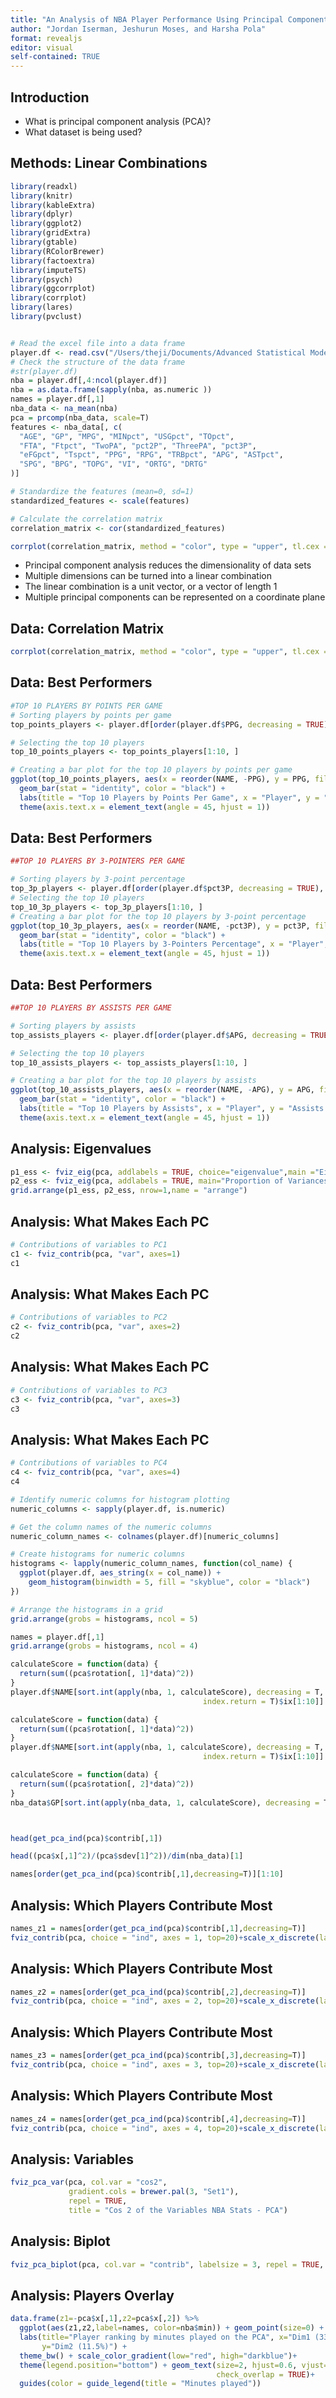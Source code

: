 ---
title: "An Analysis of NBA Player Performance Using Principal Component Analysis"
author: "Jordan Iserman, Jeshurun Moses, and Harsha Pola"
format: revealjs
editor: visual
self-contained: TRUE
---

## Introduction

- What is principal component analysis (PCA)?
- What dataset is being used?


## Methods: Linear Combinations

```{r,echo=FALSE, include=FALSE}
library(readxl)
library(knitr)
library(kableExtra)
library(dplyr)
library(ggplot2)
library(gridExtra)
library(gtable)
library(RColorBrewer)
library(factoextra)
library(imputeTS)
library(psych)
library(ggcorrplot)
library(corrplot)
library(lares)
library(pvclust)


# Read the excel file into a data frame
player.df <- read.csv("/Users/theji/Documents/Advanced Statistical Modelling/nba.csv", header = TRUE)
# Check the structure of the data frame
#str(player.df)
nba = player.df[,4:ncol(player.df)]
nba = as.data.frame(sapply(nba, as.numeric ))
names = player.df[,1]
nba_data <- na_mean(nba)
pca = prcomp(nba_data, scale=T)
features <- nba_data[, c(
  "AGE", "GP", "MPG", "MINpct", "USGpct", "TOpct",
  "FTA", "Ftpct", "TwoPA", "pct2P", "ThreePA", "pct3P",
  "eFGpct", "Tspct", "PPG", "RPG", "TRBpct", "APG", "ASTpct",
  "SPG", "BPG", "TOPG", "VI", "ORTG", "DRTG"
)]

# Standardize the features (mean=0, sd=1)
standardized_features <- scale(features)

# Calculate the correlation matrix
correlation_matrix <- cor(standardized_features)

corrplot(correlation_matrix, method = "color", type = "upper", tl.cex = 0.7)
```

- Principal component analysis reduces the dimensionality of data sets
- Multiple dimensions can be turned into a linear combination
- The linear combination is a unit vector, or a vector of length 1
- Multiple principal components can be represented on a coordinate plane


## Data: Correlation Matrix

```{r}
corrplot(correlation_matrix, method = "color", type = "upper", tl.cex = 0.7)
```

## Data: Best Performers

```{r}
#TOP 10 PLAYERS BY POINTS PER GAME
# Sorting players by points per game
top_points_players <- player.df[order(player.df$PPG, decreasing = TRUE), ]

# Selecting the top 10 players
top_10_points_players <- top_points_players[1:10, ]

# Creating a bar plot for the top 10 players by points per game
ggplot(top_10_points_players, aes(x = reorder(NAME, -PPG), y = PPG, fill = NAME)) +
  geom_bar(stat = "identity", color = "black") +
  labs(title = "Top 10 Players by Points Per Game", x = "Player", y = "Points Per Game") +
  theme(axis.text.x = element_text(angle = 45, hjust = 1))
```

## Data: Best Performers

```{r}
##TOP 10 PLAYERS BY 3-POINTERS PER GAME

# Sorting players by 3-point percentage
top_3p_players <- player.df[order(player.df$pct3P, decreasing = TRUE), ]
# Selecting the top 10 players
top_10_3p_players <- top_3p_players[1:10, ]
# Creating a bar plot for the top 10 players by 3-point percentage
ggplot(top_10_3p_players, aes(x = reorder(NAME, -pct3P), y = pct3P, fill = NAME)) +
  geom_bar(stat = "identity", color = "black") +
  labs(title = "Top 10 Players by 3-Pointers Percentage", x = "Player", y = "3-Point Percentage") +
  theme(axis.text.x = element_text(angle = 45, hjust = 1))
```

## Data: Best Performers

```{r}
##TOP 10 PLAYERS BY ASSISTS PER GAME

# Sorting players by assists
top_assists_players <- player.df[order(player.df$APG, decreasing = TRUE), ]

# Selecting the top 10 players
top_10_assists_players <- top_assists_players[1:10, ]

# Creating a bar plot for the top 10 players by assists
ggplot(top_10_assists_players, aes(x = reorder(NAME, -APG), y = APG, fill = NAME)) +
  geom_bar(stat = "identity", color = "black") +
  labs(title = "Top 10 Players by Assists", x = "Player", y = "Assists Per Game") +
  theme(axis.text.x = element_text(angle = 45, hjust = 1))
```


## Analysis: Eigenvalues

```{r}
p1_ess <- fviz_eig(pca, addlabels = TRUE, choice="eigenvalue",main ="Eigenvalues of the Explained Inertia")
p2_ess <- fviz_eig(pca, addlabels = TRUE, main="Proportion of Variances")
grid.arrange(p1_ess, p2_ess, nrow=1,name = "arrange")
```

## Analysis: What Makes Each PC

```{r}
# Contributions of variables to PC1
c1 <- fviz_contrib(pca, "var", axes=1)
c1
```

## Analysis: What Makes Each PC

```{r}
# Contributions of variables to PC2
c2 <- fviz_contrib(pca, "var", axes=2)
c2
```

## Analysis: What Makes Each PC

```{r}
# Contributions of variables to PC3
c3 <- fviz_contrib(pca, "var", axes=3)
c3
```

## Analysis: What Makes Each PC

```{r}
# Contributions of variables to PC4
c4 <- fviz_contrib(pca, "var", axes=4)
c4
```

```{r, include=FALSE, echo=FALSE}
# Identify numeric columns for histogram plotting
numeric_columns <- sapply(player.df, is.numeric)

# Get the column names of the numeric columns
numeric_column_names <- colnames(player.df)[numeric_columns]

# Create histograms for numeric columns
histograms <- lapply(numeric_column_names, function(col_name) {
  ggplot(player.df, aes_string(x = col_name)) +
    geom_histogram(binwidth = 5, fill = "skyblue", color = "black")
})

# Arrange the histograms in a grid
grid.arrange(grobs = histograms, ncol = 5)
```

```{r, include=FALSE, echo=FALSE}
names = player.df[,1]
grid.arrange(grobs = histograms, ncol = 4)
```



```{r, include=FALSE, echo=FALSE}
calculateScore = function(data) {
  return(sum((pca$rotation[, 1]*data)^2))
}
player.df$NAME[sort.int(apply(nba, 1, calculateScore), decreasing = T, 
                                           index.return = T)$ix[1:10]]

calculateScore = function(data) {
  return(sum((pca$rotation[, 1]*data)^2))
}
player.df$NAME[sort.int(apply(nba, 1, calculateScore), decreasing = T, 
                                           index.return = T)$ix[1:10]]

calculateScore = function(data) {
  return(sum((pca$rotation[, 2]*data)^2))
}
nba_data$GP[sort.int(apply(nba_data, 1, calculateScore), decreasing = T, index.return = T)$ix[1:10]]



head(get_pca_ind(pca)$contrib[,1])

head((pca$x[,1]^2)/(pca$sdev[1]^2))/dim(nba_data)[1]

names[order(get_pca_ind(pca)$contrib[,1],decreasing=T)][1:10]
```

## Analysis: Which Players Contribute Most

```{r}
names_z1 = names[order(get_pca_ind(pca)$contrib[,1],decreasing=T)]
fviz_contrib(pca, choice = "ind", axes = 1, top=20)+scale_x_discrete(labels=names_z1)
```

## Analysis: Which Players Contribute Most

```{r}
names_z2 = names[order(get_pca_ind(pca)$contrib[,2],decreasing=T)]
fviz_contrib(pca, choice = "ind", axes = 2, top=20)+scale_x_discrete(labels=names_z2)
```

## Analysis: Which Players Contribute Most

```{r}
names_z3 = names[order(get_pca_ind(pca)$contrib[,3],decreasing=T)]
fviz_contrib(pca, choice = "ind", axes = 3, top=20)+scale_x_discrete(labels=names_z3)
```

## Analysis: Which Players Contribute Most

```{r}
names_z4 = names[order(get_pca_ind(pca)$contrib[,4],decreasing=T)]
fviz_contrib(pca, choice = "ind", axes = 4, top=20)+scale_x_discrete(labels=names_z4)
```

## Analysis: Variables

```{r}
fviz_pca_var(pca, col.var = "cos2",
             gradient.cols = brewer.pal(3, "Set1"),
             repel = TRUE,
             title = "Cos 2 of the Variables NBA Stats - PCA")
```

## Analysis: Biplot

```{r,echo=FALSE}
fviz_pca_biplot(pca, col.var = "contrib", labelsize = 3, repel = TRUE, geom = "point", point.size = 2, point.color = "blue", title = "PCA Biplot Individuals and variables")
```

## Analysis: Players Overlay

```{r}
data.frame(z1=-pca$x[,1],z2=pca$x[,2]) %>% 
  ggplot(aes(z1,z2,label=names, color=nba$min)) + geom_point(size=0) +
  labs(title="Player ranking by minutes played on the PCA", x="Dim1 (33.4%)", 
       y="Dim2 (11.5%)") +
  theme_bw() + scale_color_gradient(low="red", high="darkblue")+
  theme(legend.position="bottom") + geom_text(size=2, hjust=0.6, vjust=0,
                                              check_overlap = TRUE)+
  guides(color = guide_legend(title = "Minutes played"))
```
